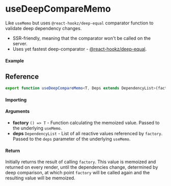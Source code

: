 
<Meta title="Miscellaneous/useDeepCompareMemo" component={Example} />

# useDeepCompareMemo

Like `useMemo` but uses `@react-hookz/deep-equal` comparator function to validate deep dependency changes.

- SSR-friendly, meaning that the comparator won't be called on the server.
- Uses yet fastest deep-comparator - [@react-hookz/deep-equal](https://github.com/react-hookz/deep-equal).

#### Example

<Canvas>
  <Story story={Example} />
</Canvas>

## Reference

```ts
export function useDeepCompareMemo<T, Deps extends DependencyList>(factory: () => T, deps: Deps): T;
```

#### Importing

<ImportPath />

#### Arguments

- **factory** `() => T` - Function calculating the memoized value. Passed to the underlying `useMemo`.
- **deps** `DependencyList` - List of all reactive values referenced by `factory`. Passed to the `deps` parameter of the underlying `useMemo`.

#### Return

Initially returns the result of calling `factory`. This value is memoized and returned on every
render, until the dependencies change, determined by deep comparison, at which point `factory` will be called again and the resulting
value will be memoized.
